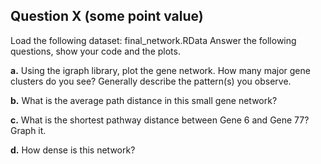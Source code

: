 ## Question X (some point value)
Load the following dataset: final_network.RData
Answer the following questions, show your code and the plots.

__a.__ Using the igraph library, plot the gene network. How many major gene clusters do you see? Generally describe the pattern(s) you observe.

__b.__ What is the average path distance in this small gene network?

__c.__ What is the shortest pathway distance between Gene 6 and Gene 77? Graph it.

__d.__ How dense is this network?